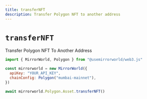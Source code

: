 ```yaml
---
title: transferNFT
description: Transfer Polygon NFT to another address
---
```


# `transferNFT`

Transfer Polygon NFT To Another Address

```js
import { MirrorWorld, Polygon } from "@usemirrorworld/web3.js"

const mirrorworld = new MirrorWorld({
  apiKey: "YOUR_API_KEY",
  chainConfig: Polygon("mumbai-mainnet"),
})

await mirrorworld.Polygon.Asset.transferNFT()
```
